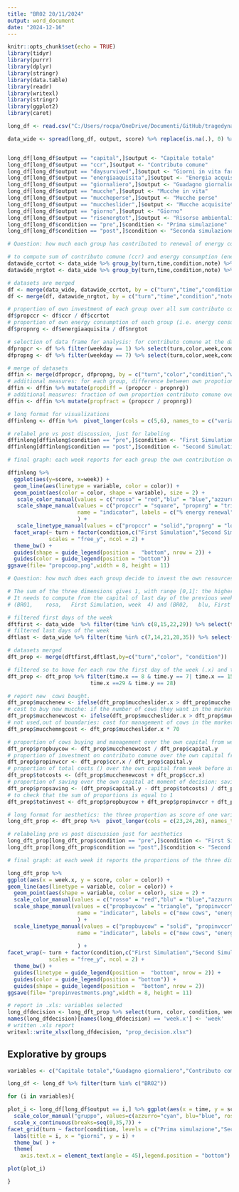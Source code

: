 ```yaml
---
title: "BR02 20/11/2024"
output: word_document
date: "2024-12-16"
---
```


```r
knitr::opts_chunk$set(echo = TRUE)
library(tidyr)
library(purrr)
library(dplyr)
library(stringr)
library(data.table)
library(readr)
library(writexl)
library(stringr)
library(ggplot2)
library(caret)

long_df <- read.csv("C:/Users/rocpa/OneDrive/Documenti/GitHub/tragedynatural/data_analysis/df_simulations.csv",sep=",")

data_wide <- spread(long_df, output, score) %>% replace(is.na(.), 0) %>% filter(turn %in% c("BR01","BR02","BR03","BR04","BR05")) %>% filter(color != 0) %>% filter(time %in% c(0,1,7,8,14,15,21,22,28,29,35))


long_df[long_df$output == "capital",]$output <- "Capitale totale"
long_df[long_df$output == "ccr",]$output <- "Contributo comune"
long_df[long_df$output == "daysurvived",]$output <- "Giorni in vita farmers"
long_df[long_df$output == "energiaaquisita",]$output <- "Energia acquisita"
long_df[long_df$output == "giornaliero",]$output <- "Guadagno giornaliero"
long_df[long_df$output == "mucche",]$output <- "Mucche in vita"
long_df[long_df$output == "muccheperse",]$output <- "Mucche perse"
long_df[long_df$output == "muccheslider",]$output <- "Mucche acquisite"
long_df[long_df$output == "giorno",]$output <- "Giorno"
long_df[long_df$output == "risenergtot",]$output <- "Risorse ambientali"
long_df[long_df$condition == "pre",]$condition <- "Prima simulazione"
long_df[long_df$condition == "post",]$condition <- "Seconda simulazione"

```

```r

# Question: how much each group has contributed to renewal of energy consumed together with the others, compared to how much it consumed shared energy resources? And how it differs before and after discussion, and for each turn?

# to compute sum of contributo comune (ccr) and energy consumption (energiaacquisita: energy taken by cows of farmers), grouped by turn, each time step and condition (pre vs post discussion)
datawide_ccrtot <- data_wide %>% group_by(turn,time,condition,note) %>% summarise(ccrtot = sum(ccr))
datawide_nrgtot <- data_wide %>% group_by(turn,time,condition,note) %>% summarise(nrgtot = sum(energiaaquisita))

# datasets are merged
df <- merge(data_wide, datawide_ccrtot, by = c("turn","time","condition","note"))
df <- merge(df, datawide_nrgtot, by = c("turn","time","condition","note"))

# proportion of own investment of each group over all sum contributo comune
df$propccr <- df$ccr / df$ccrtot
# proportion of own energy consumption of each group (i.e. energy consumed by all cows of each group) all over energy consumed
df$propnrg <- df$energiaaquisita / df$nrgtot

# selection of data frame for analysis: for contributo comune at the day 1 of the week (when they make the decision), for energy consumption at day 7 of the week (it reports the total amount of collected energy consumed during that week)
dfpropcr <- df %>% filter(weekday == 1) %>% select(turn,color,week,condition, propccr)
dfpropng <- df %>% filter(weekday == 7) %>% select(turn,color,week,condition, propnrg)

# merge of datasets
dffin <- merge(dfpropcr, dfpropng, by = c("turn","color","condition","week")) %>% replace(is.na(.), 0)
# additional measures: for each group, difference between own propotion contributo comune over all contributo comune and own proportion energy consumption over all energy consumption
dffin <- dffin %>% mutate(propdiff = (propccr - propnrg))
# additional measures: fraction of own proportion contributo comune over own fraction energy consumption. An index 4 means the group contributed 4 times more on all contributo comune than how much it contributed to energy consumption
dffin <- dffin %>% mutate(propfract = (propccr / propnrg))

# long format for visualizations
dffinlong <- dffin %>%  pivot_longer(cols = c(5,6), names_to = c("variable"), values_to = "score") 

# relabel pre vs post discussion, just for labeling
dffinlong[dffinlong$condition == "pre",]$condition <- "First Simulation"
dffinlong[dffinlong$condition == "post",]$condition <- "Second Simulation"

# final graph: each week reports for each group the own contribution over contributo comune (energy renewal) and energy consumed. Faceted also by turns and pre vs post dicussion (First Simulation, Second Simulation) as a measure of change

dffinlong %>% 
  ggplot(aes(y=score, x=week)) + 
  geom_line(aes(linetype = variable, color = color)) + 
  geom_point(aes(color = color, shape = variable), size = 2) +
   scale_color_manual(values = c("rosso" = "red","blu" = "blue","azzurro" = "cyan","giallo" = "orange","rosa" = "pink"), name = "group") + 
   scale_shape_manual(values = c("propccr" = "square", "propnrg" = "triangle"),
                      name = "indicator", labels = c("% energy renewal", "% energy consumption")
                      ) + 
   scale_linetype_manual(values = c("propccr" = "solid","propnrg" = "longdash"),guide = "none") +
  facet_wrap(~ turn + factor(condition,c("First Simulation","Second Simulation")),
             scales = "free_y", ncol = 2) + 
  theme_bw() +
  guides(shape = guide_legend(position =  "bottom", nrow = 2)) + 
  guides(color = guide_legend(position = "bottom"))
ggsave(file= "propcoop.png",width = 8, height = 11)


```


```r

# Question: how much does each group decide to invest the own resources into competitive behavior (invest in the own cows), cooperative behavior (invest in contributo comune) or saving the own resources? And how does this differ befor and after the discussion?

# The sum of the three dimensions gives 1, with range [0,1]: the higher the proportion, the more the group decided to invest in that behavior compared to others.
# It needs to compute from the capital of last day of the previous week (capital accumulated during the week) and measures of the first day (out of the decision when stopped)
# (BR01,	rosa,	First Simulation, week	4) and (BR02,	blu, First Simulation, week	2) are below 0. This because combining contributo comune and competitive behavior they spent more than they could potentially afford. The first group indeed died not paying their debt, the second group covered it up in the next days

# filtered first days of the week
dftfirst <- data_wide  %>% filter(time %in% c(8,15,22,29)) %>% select(turn,color, condition, time,week,weekday, mucche, muccheslider, muccheperse, capital, ccr)
# filtered last days of the week
dftlast <- data_wide %>% filter(time %in% c(7,14,21,28,35)) %>% select(turn,color, condition, time,week,weekday, mucche, muccheslider, muccheperse, capital, ccr)

# datasets merged
dft_prop <- merge(dftfirst,dftlast,by=c("turn","color", "condition"))

# filtered so to have for each row the first day of the week (.x) and the last day of the previous week (.y)
dft_prop <- dft_prop %>% filter(time.x == 8 & time.y == 7| time.x == 15 & time.y == 14 | time.x == 22 & time.y == 21|
                          time.x ==29 & time.y == 28)

# report new  cows bought.
dft_prop$mucchenew <- ifelse(dft_prop$muccheslider.x > dft_prop$mucche.y, dft_prop$muccheslider.x - dft_prop$mucche.y,dft_prop$muccheslider.x)
# cost to buy new mucche: if the number of cows they want in the market (muccheslider.x) is higher than the actual number of cows survived from the week before (mucche.y), then the difference is taken as number of new mucche (equal to mucchenew) and multiplied by costs of buying a new cow (10 Euros). If the number of cows wanted is lower than the actual number of cows survived, then there is no cost associated
dft_prop$mucchenewcost <- ifelse(dft_prop$muccheslider.x > dft_prop$mucche.y, ((dft_prop$muccheslider.x - dft_prop$mucche.y) * 10),0)
# not used,out of boundaries: cost for management of cows in the market: the number of cows wanted time 70 Euros costs for each week, not used
dft_prop$mucchemngcost <- dft_prop$muccheslider.x * 70

# proportion of cows buying and management over the own capital from week before (capital.y) at the moment of decision
dft_prop$propbuycow <- dft_prop$mucchenewcost / dft_prop$capital.y
# proportion of investment on contributo comune over the own capital from week before (capital.y) at the moment of decision
dft_prop$propinvccr <- dft_prop$ccr.x / dft_prop$capital.y 
# proportion of total costs () over the own capital from week before at the moment of decision
dft_prop$totcosts <- (dft_prop$mucchenewcost + dft_prop$ccr.x)
# proportion of saving over the own capital at moment of decision: saving is computed as difference between available capital from the week before (capital.y) and total costs
dft_prop$propsaving <- (dft_prop$capital.y - dft_prop$totcosts) / dft_prop$capital.y
# to check that the sum of proportions is equal to 1
dft_prop$totinvest <- dft_prop$propbuycow + dft_prop$propinvccr + dft_prop$propsaving

# long format for aesthetics: the three proportion as score of one variable
long_dft_prop <- dft_prop %>%  pivot_longer(cols = c(23,24,26), names_to = c("variable"), values_to = "score")  %>% replace(is.na(.), 0)

# relabeling pre vs post discussion just for aesthetics
long_dft_prop[long_dft_prop$condition == "pre",]$condition <- "First Simulation"
long_dft_prop[long_dft_prop$condition == "post",]$condition <- "Second Simulation"

# final graph: at each week it reports the proportions of the three dimensions for each group. Faceted by First Simulation vs Second Simulation and turn

long_dft_prop %>% 
ggplot(aes(x = week.x, y = score, color = color)) + 
geom_line(aes(linetype = variable, color = color)) +
  geom_point(aes(shape = variable, color = color), size = 2) +
  scale_color_manual(values = c("rosso" = "red","blu" = "blue","azzurro" = "cyan","giallo" = "orange","rosa" = "pink"), name = "group") + 
  scale_shape_manual(values = c("propbuycow" = "triangle", "propinvccr" = "square", "propsaving" = "circle"),
                      name = "indicator", labels = c("new cows", "energy renewal","saving")
                      ) + 
  scale_linetype_manual(values = c("propbuycow" = "solid", "propinvccr" = "dotted", "propsaving" = "dashed"),
                      name = "indicator", labels = c("new cows", "energy renewal","saving")
                      
                      ) + 
facet_wrap(~ turn + factor(condition,c("First Simulation","Second Simulation")),
             scales = "free_y", ncol = 2) + 
  theme_bw() +
  guides(linetype = guide_legend(position =  "bottom", nrow = 2)) + 
  guides(color = guide_legend(position = "bottom")) +
  guides(shape = guide_legend(position =  "bottom", nrow = 2))
ggsave(file= "propinvestments.png",width = 8, height = 11)

# report in .xls: variables selected
long_dfdecision <- long_dft_prop %>% select(turn, color, condition, week.x, totinvest, variable, score)
names(long_dfdecision)[names(long_dfdecision) == 'week.x'] <- 'week'
# written .xls report
writexl::write_xlsx(long_dfdecision, "prop_decision.xlsx")

```


## Explorative by groups


```r

variables <- c("Capitale totale","Guadagno giornaliero","Contributo comune","Mucche acquisite", "Mucche in vita","Mucche perse","Energia acquisita","Risorse ambientali","Giorni in vita farmers","Giorno")

long_df <- long_df %>% filter(turn %in% c("BR02"))

for (i in variables){

plot_i <- long_df[long_df$output == i,] %>% ggplot(aes(x = time, y = score)) + geom_line(aes(color = color)) +
  scale_color_manual("gruppo", values=c(azzurro="cyan", blu="blue", rosso = "red",giallo = "yellow",rosa = "pink")) +
  scale_x_continuous(breaks=seq(0,35,7)) +
facet_grid(turn ~ factor(condition, levels = c("Prima simulazione","Seconda simulazione")), scales = "free_y") +
  labs(title = i, x = "giorni", y = i) +
  theme_bw( ) +
  theme(
    axis.text.x = element_text(angle = 45),legend.position = "bottom")

plot(plot_i)

}
```


<!-- ```{r read_data, echo=FALSE, fig.width=9, fig.height=7} -->

<!-- variables <- c("Contributo comune","Mucche acquisite","Capitale totale", -->
<!--          "Mucche perse","Energia acquisita") -->

<!-- long_df <- long_df %>% filter(turn %in% c("GE03","GE04","BR01","BR02","BR03") & condition == "Prima simulazione" & time >= 8) -->


<!-- plot_i <- long_df %>%  filter(output %in% variables) %>% ggplot(aes(x = time, y = score)) + geom_line(aes(color = color)) + -->
<!--   scale_color_manual("gruppo", values=c(azzurro="cyan", blu="blue", rosso = "red",giallo = "yellow",rosa = "pink")) + -->
<!--   scale_x_continuous(breaks=seq(8,36,7)) + -->
<!-- facet_wrap(turn ~ factor(output,levels = c("Contributo comune","Mucche acquisite","Capitale totale", "Mucche perse","Energia acquisita")) , scales = "free_y", ncol = 5) + -->
<!--   ggtitle(long_df$condition) + -->
<!--   labs(x = "giorni", y = "") + -->
<!--   theme_bw( ) + -->
<!--   theme(axis.text.x = element_text(angle = 45),legend.position = "bottom") -->

<!-- plot(plot_i) -->


<!-- ``` -->